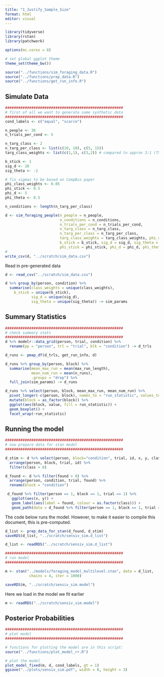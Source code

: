 ```yaml
---
title: "1_Justify_Sample_Size"
format: html
editor: visual
---
```


```r
library(tidyverse)
library(rstan)
library(patchwork)

options(mc.cores = 8)

# set global ggplot theme
theme_set(theme_bw())

source("../functions/sim_foraging_data.R")
source("../functions/prep_data.R")
source("../functions/get_run_info.R")
```

## Simulate Data

```r
######################################################
# first of all we want to generate some synthetic data
######################################################
cond_labels <- c("equal", "scarce")

n_people <- 36
n_trials_per_cond <- 5

n_targ_class <- 2
n_targ_per_class <- list(c(10, 10), c(5, 15))
targ_class_weights <- list(c(1,1), c(3,2)) # compared to approx 3:1 (75%) in Tagu & Kristjansson (2021)

b_stick <- 1
sig_d <- 20
sig_theta <- -2

# fix sigmas to be based on CompBio paper
phi_class_weights <- 0.05
phi_stick <- 0.5
phi_d <- 5
phi_theta <- 0.5

n_conditions <- length(n_targ_per_class)
```

```r
d <- sim_foraging_people(n_people = n_people,
                         n_conditions = n_conditions,
                         n_trials_per_cond = n_trials_per_cond,
                         n_targ_class = n_targ_class,
                         n_targ_per_class = n_targ_per_class,
                         targ_class_weights = targ_class_weights, phi_class_weights = phi_class_weights,
                         b_stick = b_stick, sig_d = sig_d, sig_theta = sig_theta, # fixed effects
                         phi_stick = phi_stick, phi_d = phi_d, phi_theta = phi_theta) # random effects)
# 
write_csv(d, "../scratch/sim_data.csv")
```

Read in pre-generated data

```r
d <- read_csv("../scratch/sim_data.csv")

d %>% group_by(person, condition) %>%
  summarise(class_weights = unique(class_weights),
    b_stick = unique(b_stick),
            sig_d = unique(sig_d),
            sig_theta = unique(sig_theta)) -> sim_params
```

## Summary Statistics

```r
######################################################
# check summary stats
######################################################
d %>% modelr::data_grid(person, trial, condition) %>% 
  rename(pp = "person", trl = "trial", blk = "condition") -> d_trls

d_runs <- pmap_df(d_trls, get_run_info, d)

d_runs %>% group_by(person, block) %>%
  summarise(mean_max_run = mean(max_run_length),
            mean_num_run = mean(n_runs),
            .groups = "drop") %>%
  full_join(sim_params) -> d_runs

d_runs %>% select(person, block, mean_max_run, mean_num_run) %>%
  pivot_longer(-c(person, block), names_to = "run_statistic", values_to = "value") %>%
  mutate(block = as_factor(block)) %>%
  ggplot(aes(block, value, fill = run_statistic)) + 
  geom_boxplot() +
  facet_wrap(~run_statistic)

```

## Running the model

```r
######################################################
# now prepare data for stan model
######################################################

d_stim <- d %>% select(person, block="condition", trial, id, x, y, class) %>%
  arrange(person, block, trial, id) %>%
  filter(class > 0)

d_found <- d %>% filter(found > 0) %>% 
  arrange(person, condition, trial, found) %>%
  rename(block = "condition")

 d_found %>% filter(person == 1, block == 1, trial == 1) %>%
   ggplot(aes(x, y)) + 
   geom_label(aes(label = found, colour = as.factor(class))) + 
   geom_path(data = d_found %>% filter(person == 1, block == 1, trial == 1, found>0), size = 1)
```

The code below runs the model. However, to make it easier to compile this document, this is pre-computed.

```r
d_list <- prep_data_for_stan(d_found, d_stim)
saveRDS(d_list, "../scratch/sensiv_sim.d_list")
```

```r

d_list <- readRDS("../scratch/sensiv_sim.d_list")

######################################################
# run model
######################################################

m <- stan("../models/foraging_model_multilevel.stan", data = d_list, 
           chains = 4, iter = 1000)

saveRDS(m, "../scratch/sensiv_sim.model")
```

Here we load in the model we fit earlier

```r
m <- readRDS("../scratch/sensiv_sim.model")
```

## Posterior Probabilities

```r
######################################################
# plot model
######################################################

# functions for plotting the model are in this script: 
source("../functions/plot_model_rr.R")    

# plot the model
plot_model_fixed(m, d, cond_labels, gt = 1)    
ggsave("../plots/sensiv_sim.pdf", width = 8, height = 3)
```
